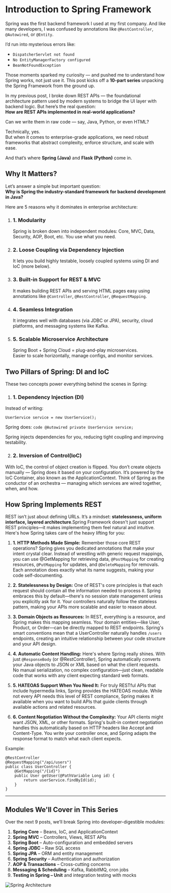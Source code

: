 # Introduction to Spring Framework

Spring was the first backend framework I used at my first company.
And like many developers, I was confused by annotations like `@RestController`, `@Autowired`, 
or `@Entity`.  

I’d run into mysterious errors like:

- `DispatcherServlet not found`
- `No EntityManagerFactory configured`
- `BeanNotFoundException`

Those moments sparked my curiosity — and pushed me to understand how Spring works, not just use it.
This post kicks off a **10-part series** unpacking the Spring Framework from the ground up.

In my previous post, I broke down REST APIs — the foundational architecture pattern used by modern systems to bridge the UI layer with backend logic.
But here’s the real question:  
**How are REST APIs implemented in real-world applications?**

Can we write them in raw code — say, Java, Python, or even HTML?

Technically, yes.  
But when it comes to enterprise-grade applications, we need robust frameworks that abstract complexity, 
enforce structure, and scale with ease.

And that’s where **Spring (Java)** and **Flask (Python)** come in.


## Why It Matters?

Let’s answer a simple but important question:  
**Why is Spring the industry-standard framework for backend development in Java?**

Here are 5 reasons why it dominates in enterprise architecture:

1. ### 1.  Modularity  
   Spring is broken down into independent modules: Core, MVC, Data, Security, AOP, Boot, etc. You use what you need.

2. ### 2.  Loose Coupling via Dependency Injection  
   It lets you build highly testable, loosely coupled systems using DI and IoC (more below).

3. ### 3.  Built-in Support for REST & MVC
   It makes building REST APIs and serving HTML pages easy using annotations like `@Controller`, `@RestController`, `@RequestMapping`.

4. ### 4.  Seamless Integration
   It integrates well with databases (via JDBC or JPA), security, cloud platforms, and messaging systems like Kafka.

5. ### 5.  Scalable Microservice Architecture  
   Spring Boot + Spring Cloud = plug-and-play microservices.  
   Easier to scale horizontally, manage configs, and monitor services.

## Two Pillars of Spring: DI and IoC

These two concepts power everything behind the scenes in Spring:

1. ### 1.  Dependency Injection (DI)

Instead of writing:
   ```code
   UserService service = new UserService();
   ```

Spring does:
    ```code
    @Autowired
    private UserService service;
    ```

Spring injects dependencies for you, reducing tight coupling and improving testability.

2. ### 2.  Inversion of Control(IoC)

With IoC, the control of object creation is flipped. You don’t create objects manually — Spring does it based on your configuration.
It’s powered by the IoC Container, also known as the ApplicationContext.
Think of Spring as the conductor of an orchestra — managing which services are wired together, when, and how.


## How Spring Implements REST

REST isn’t just about defining URLs. It’s a mindset: **statelessness, uniform interface, 
layered architecture**.Spring Framework doesn't just support REST principles—it makes 
implementing them feel natural and intuitive. Here's how Spring takes care of the heavy lifting 
for you:

1. **1.  HTTP Methods Made Simple:** 
Remember those core REST operations? Spring gives you dedicated annotations that make your intent 
crystal clear. Instead of wrestling with generic request mappings, you can use @GetMapping for 
retrieving data, `@PostMapping` for creating resources, `@PutMapping` for updates, and
`@DeleteMapping` for removals. Each annotation does exactly what its name suggests, 
making your code self-documenting.

2. **2.  Statelessness by Design:** 
One of REST's core principles is that each request should contain all the information 
needed to process it. Spring embraces this by default—there's no session state management 
unless you explicitly ask for it. Your controllers naturally follow the stateless pattern, 
making your APIs more scalable and easier to reason about.

3. **3.  Domain Objects as Resources:** 
In REST, everything is a resource, and Spring makes this mapping seamless. Your domain 
entities—like User, Product, or Order—can be directly mapped to REST endpoints. 
Spring's smart conventions mean that a UserController naturally handles `/users` endpoints, 
creating an intuitive relationship between your code structure and your API design.

4. **4.  Automatic Content Handling:** 
Here's where Spring really shines. With just `@ResponseBody` (or @RestController), Spring 
automatically converts your Java objects to JSON or XML based on what the client requests. 
No manual serialization, no complex configuration—just clean, readable code that works with any 
client expecting standard web formats.

5. **5.  HATEOAS Support When You Need It:** 
For truly RESTful APIs that include hypermedia links, Spring provides the HATEOAS module. 
While not every API needs this level of REST compliance, Spring makes it available when you 
want to build APIs that guide clients through available actions and related resources.

6. **6.  Content Negotiation Without the Complexity:** 
Your API clients might want JSON, XML, or other formats. Spring's built-in content negotiation 
handles this automatically based on HTTP headers like Accept and Content-Type. You write your 
controller once, and Spring adapts the response format to match what each client expects.

Example:

```code
@RestController
@RequestMapping("/api/users")
public class UserController {
    @GetMapping("/{id}")
    public User getUser(@PathVariable Long id) {
        return userService.findById(id);
    }
}
```
---
## Modules We'll Cover in This Series

Over the next 9 posts, we’ll break Spring into developer-digestible modules:
1. **Spring Core** – Beans, IoC, and ApplicationContext
2. **Spring MVC** – Controllers, Views, REST APIs
3. **Spring Boot** – Auto-configuration and embedded servers
4. **Spring JDBC** – Raw SQL access
5. **Spring JPA** – ORM and entity management
6. **Spring Security** – Authentication and authorization
7. **AOP & Transactions** – Cross-cutting concerns
8. **Messaging & Scheduling** – Kafka, RabbitMQ, cron jobs
9. **Testing in Spring – Unit** and integration testing with mocks

![Spring Architecture](/blog/thumbnail/springIntro.png)

